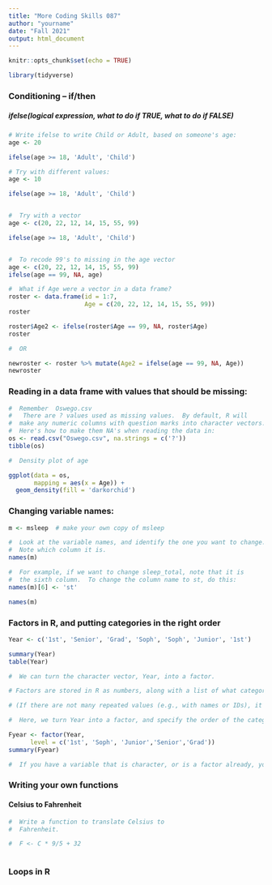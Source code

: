 ```yaml
---
title: "More Coding Skills 087"
author: "yourname"
date: "Fall 2021"
output: html_document
---
```


```r
knitr::opts_chunk$set(echo = TRUE)

library(tidyverse)
```

###  Conditioning   --   if/then  

#####  ifelse(logical expression, what to do if TRUE, what to do if FALSE)

```r

# Write ifelse to write Child or Adult, based on someone's age:
age <- 20

ifelse(age >= 18, 'Adult', 'Child')

# Try with different values:
age <- 10

ifelse(age >= 18, 'Adult', 'Child')


#  Try with a vector
age <- c(20, 22, 12, 14, 15, 55, 99)

ifelse(age >= 18, 'Adult', 'Child')


#  To recode 99's to missing in the age vector
age <- c(20, 22, 12, 14, 15, 55, 99)
ifelse(age == 99, NA, age)

#  What if Age were a vector in a data frame?
roster <- data.frame(id = 1:7, 
                     Age = c(20, 22, 12, 14, 15, 55, 99))
roster

roster$Age2 <- ifelse(roster$Age == 99, NA, roster$Age)
roster

#  OR

newroster <- roster %>% mutate(Age2 = ifelse(age == 99, NA, Age))
newroster

```

### Reading in a data frame with values that should be missing:

```r
#  Remember  Oswego.csv
#   There are ? values used as missing values.  By default, R will
#  make any numeric columns with question marks into character vectors.
#  Here's how to make them NA's when reading the data in:
os <- read.csv("Oswego.csv", na.strings = c('?'))
tibble(os)

#  Density plot of age

ggplot(data = os,
       mapping = aes(x = Age)) +
  geom_density(fill = 'darkorchid')
```


### Changing variable names:

```r
m <- msleep  # make your own copy of msleep

#  Look at the variable names, and identify the one you want to change.
#  Note which column it is.  
names(m)

#  For example, if we want to change sleep_total, note that it is
#  the sixth column.  To change the column name to st, do this:
names(m)[6] <- 'st'

names(m)
```


### Factors in R, and putting categories in the right order

```r

Year <- c('1st', 'Senior', 'Grad', 'Soph', 'Soph', 'Junior', '1st')

summary(Year)
table(Year)

#  We can turn the character vector, Year, into a factor.  

# Factors are stored in R as numbers, along with a list of what categories go with which numbers. Often, storing as a factor takes less space -- if there are many repeated values.  With factors, you can control the order of the categories more easily (e.g., the order they appear in graphs).  

# (If there are not many repeated values (e.g., with names or IDs), it does not save space to use a factor -- leave as character.)

#  Here, we turn Year into a factor, and specify the order of the categories for printing and plotting:

Fyear <- factor(Year, 
      level = c('1st', 'Soph', 'Junior','Senior','Grad'))
summary(Fyear)

#  If you have a variable that is character, or is a factor already, you can use the above strategy to get the categories in the order you want.

```

### Writing your own functions

#### Celsius to Fahrenheit

```r
#  Write a function to translate Celsius to 
#  Fahrenheit.

#  F <- C * 9/5 + 32



```



### Loops in R

```r


```

